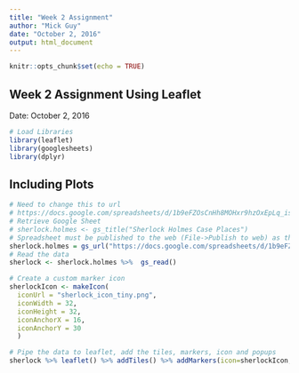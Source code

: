 ```yaml
---
title: "Week 2 Assignment"
author: "Mick Guy"
date: "October 2, 2016"
output: html_document
---
```


```r
knitr::opts_chunk$set(echo = TRUE)
```

## Week 2 Assignment Using Leaflet

Date: October 2, 2016

```r
# Load Libraries
library(leaflet)
library(googlesheets)
library(dplyr)
```

## Including Plots


```r
# Need to change this to url
# https://docs.google.com/spreadsheets/d/1b9eFZOsCnHh8MOHxr9hzOxEpLq_isUwpDt43AFm46cw/edit?usp=sharing
# Retrieve Google Sheet
# sherlock.holmes <- gs_title("Sherlock Holmes Case Places")
# Spreadsheet must be published to the web (File->Publish to web) as the normal sharing link does not work.
sherlock.holmes = gs_url("https://docs.google.com/spreadsheets/d/1b9eFZOsCnHh8MOHxr9hzOxEpLq_isUwpDt43AFm46cw/pubhtml")
# Read the data
sherlock <- sherlock.holmes %>%  gs_read()

# Create a custom marker icon
sherlockIcon <- makeIcon(
  iconUrl = "sherlock_icon_tiny.png",
  iconWidth = 32,
  iconHeight = 32,
  iconAnchorX = 16,
  iconAnchorY = 30 
  )

# Pipe the data to leaflet, add the tiles, markers, icon and popups 
sherlock %>% leaflet() %>% addTiles() %>% addMarkers(icon=sherlockIcon, popup=sherlock$popup) %>% clearBounds()


```


